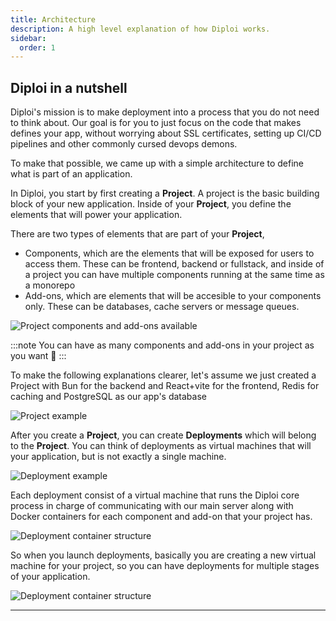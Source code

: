 ```yaml
---
title: Architecture
description: A high level explanation of how Diploi works.
sidebar:
  order: 1
---
```




## Diploi in a nutshell

Diploi's mission is to make deployment into a process that you do not need to think about. Our goal is for you to just focus on the code that makes defines your app, without worrying about SSL certificates, setting up CI/CD pipelines and other commonly cursed devops demons.

To make that possible, we came up with a simple architecture to define what is part of an application.

In Diploi, you start by first creating a **Project**. A project is the basic building block of your new application. Inside of your **Project**, you define the elements that will power your application.

There are two types of elements that are part of your **Project**,
- Components, which are the elements that will be exposed for users to access them. These can be frontend, backend or fullstack, and inside of a project you can have multiple components running at the same time as a monorepo
- Add-ons, which are elements that will be accesible to your components only. These can be databases, cache servers or message queues.

![Project components and add-ons available](../../../assets/ProjectStructure.svg)

:::note
You can have as many components and add-ons in your project as you want 🙂
:::

To make the following explanations clearer, let's assume we just created a Project with Bun for the backend and React+vite for the frontend, Redis for caching and PostgreSQL as our app's database

![Project example](../../../assets/ProjectExample.svg)

After you create a **Project**, you can create **Deployments** which will belong to the **Project**. You can think of deployments as virtual machines that will your application, but is not exactly a single machine.

![Deployment example](../../../assets/DeploymentExample.svg)

Each deployment consist of a virtual machine that runs the Diploi core process in charge of communicating with our main server along with Docker containers for each component and add-on that your project has.

![Deployment container structure](../../../assets/DeploymentContainers.svg)

So when you launch deployments, basically you are creating a new virtual machine for your project, so you can have deployments for multiple stages of your application.

![Deployment container structure](../../../assets/ProjectExampleWithDeployments.svg)

***
<ContactInfo/>